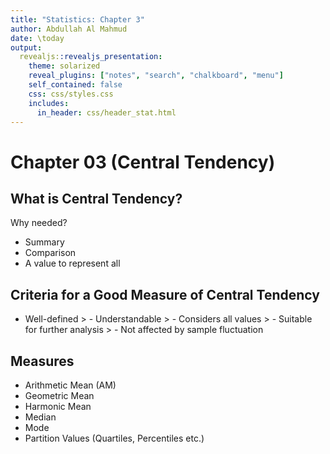 ```yaml
---
title: "Statistics: Chapter 3"
author: Abdullah Al Mahmud
date: \today
output: 
  revealjs::revealjs_presentation:
    theme: solarized
    reveal_plugins: ["notes", "search", "chalkboard", "menu"]
    self_contained: false
    css: css/styles.css
    includes:
      in_header: css/header_stat.html
---
```


# Chapter 03 (Central Tendency)

## What is Central Tendency?

Why needed?

- Summary
- Comparison
- A value to represent all

## Criteria for a Good Measure of Central Tendency

- Well-defined
> - Understandable
> - Considers all values
> - Suitable for further analysis
> - Not affected by sample fluctuation

## Measures 

- Arithmetic Mean (AM)
- Geometric Mean
- Harmonic Mean
- Median
- Mode
- Partition Values (Quartiles, Percentiles etc.)

